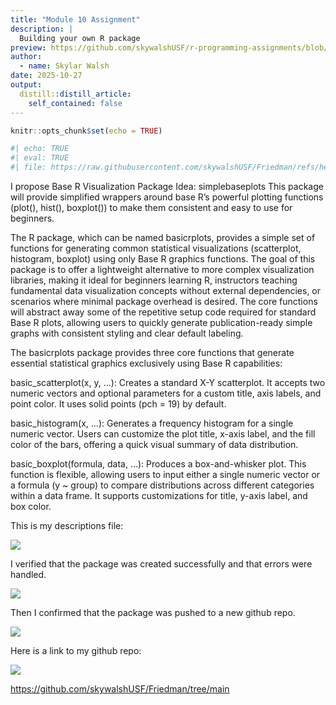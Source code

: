 ```yaml
---
title: "Module 10 Assignment"
description: |
  Building your own R package
preview: https://github.com/skywalshUSF/r-programming-assignments/blob/main/_posts/2025-10-27-module-10-assignment/desc.png?raw=true
author:
  - name: Skylar Walsh
date: 2025-10-27
output:
  distill::distill_article:
    self_contained: false
---
```


```r
knitr::opts_chunk$set(echo = TRUE)
```

```r
#| echo: TRUE
#| eval: TRUE
#| file: https://raw.githubusercontent.com/skywalshUSF/Friedman/refs/heads/main/R/Assignment_10.R

```

I propose Base R Visualization Package Idea: simplebaseplots This package will provide simplified wrappers around base R's powerful plotting functions (plot(), hist(), boxplot()) to make them consistent and easy to use for beginners.

The R package, which can be named basicrplots, provides a simple set of functions for generating common statistical visualizations (scatterplot, histogram, boxplot) using only Base R graphics functions. The goal of this package is to offer a lightweight alternative to more complex visualization libraries, making it ideal for beginners learning R, instructors teaching fundamental data visualization concepts without external dependencies, or scenarios where minimal package overhead is desired. The core functions will abstract away some of the repetitive setup code required for standard Base R plots, allowing users to quickly generate publication-ready simple graphs with consistent styling and clear default labeling.

The basicrplots package provides three core functions that generate essential statistical graphics exclusively using Base R capabilities:

basic_scatterplot(x, y, ...): Creates a standard X-Y scatterplot. It accepts two numeric vectors and optional parameters for a custom title, axis labels, and point color. It uses solid points (pch = 19) by default.

basic_histogram(x, ...): Generates a frequency histogram for a single numeric vector. Users can customize the plot title, x-axis label, and the fill color of the bars, offering a quick visual summary of data distribution.

basic_boxplot(formula, data, ...): Produces a box-and-whisker plot. This function is flexible, allowing users to input either a single numeric vector or a formula (y \~ group) to compare distributions across different categories within a data frame. It supports customizations for title, y-axis label, and box color.

This is my descriptions file:

[![](desc.png)](desc.png)

I verified that the package was created successfully and that errors were handled.

[![](check.png)](check.png)

Then I confirmed that the package was pushed to a new github repo.

[![](gitconf.png)](gitconf.png)

Here is a link to my github repo:

[![](mod10git.png)](mod10git.png)

<https://github.com/skywalshUSF/Friedman/tree/main>
